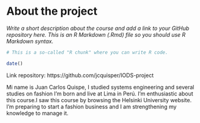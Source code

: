 
# About the project

*Write a short description about the course and add a link to your GitHub repository here. This is an R Markdown (.Rmd) file so you should use R Markdown syntax.*
```r
# This is a so-called "R chunk" where you can write R code.

date()

```

Link repository: https://github.com/jcquisper/IODS-project

Mi name is Juan Carlos Quispe, I studied systems engineering and several studies on fashion
I'm born and live at Lima in Perú.
I'm enthusiastic about this course.I saw this course by browsing the Helsinki University website.
I'm preparing to start a fashion business and I am strengthening my knowledge to manage it.






